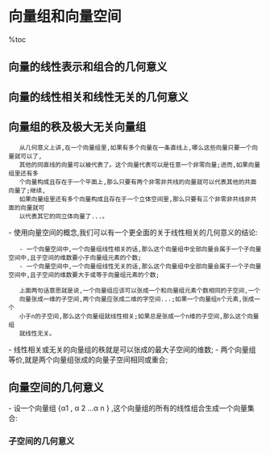 = 向量组和向量空间 =

%toc

== 向量的线性表示和组合的几何意义 ==
{{http:pic/5-1.png}}
{{http:pic/5-2.png}}
{{http:pic/5-3.png}}

== 向量的线性相关和线性无关的几何意义 ==
{{http:pic/5-4.jpg}}

== 向量组的秩及极大无关向量组 ==
    从几何意义上讲,在一个向量组里,如果有多个向量在一条直线上,哪么这些向量只要一个向量就可以了,
    其他的同直线的向量可以被代表了。这个向量代表可以是任意一个非零向量;进而,如果向量组里还有多
    个向量构成且存在于一个平面上,那么只要有两个非零非共线的向量就可以代表其他的共面向量了;继续,
    如果向量组里还有多个向量构成且存在于一个立体空间里,那么只要有三个非零非共线非共面的向量就可
    以代表其它的同立体向量了...。
 
{{http:pic/5-5.png}}

- 使用向量空间的概念,我们可以有一个更全面的关于线性相关的几何意义的结论:
    - 一个向量空间中,一个向量组线性相关的话,那么这个向量组中全部向量会属于一个子向量空间中,且子空间的维数要小于向量组元素的个数;
    - 一个向量空间中,一个向量组线性无关的话,那么这个向量组中全部向量会属于一个子向量空间中,且子空间的维数要大于或等于向量组元素的个数;

    上面两句话意思就是说,一个向量组应该可以张成一个和向量组元素个数相同的子空间,一个
    向量张成一维的子空间,两个向量应张成二维的字空间...;如果一个向量组n个元素,张成一个
    小于n的子空间,那么这个向量组就线性相关;如果总是张成一个n维的子空间,那么这个向量组
    就线性无关。

- 线性相关或无关的向量组的秩就是可以张成的最大子空间的维数;
- 两个向量组等价,就是两个向量组张成的向量子空间相同或重合;

== 向量空间的几何意义 ==
- 设一个向量组 {α1 , α 2 ...α n } ,这个向量组的所有的线性组合生成一个向量集合:
{{http:pic/5-6.png}}

{{http:pic/5-7.png}}
 
=== 子空间的几何意义 ===
{{http:pic/5-8.png}}

